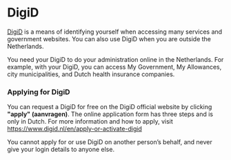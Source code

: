 
# DigiD

[DigiD](https://www.digid.nl/) is a means of identifying yourself when accessing many services and government websites. You can also use DigiD when you are outside the Netherlands.

You need your DigiD to do your administration online in the Netherlands. For example, with your DigiD, you can access My Government, My Allowances, city municipalities, and Dutch health insurance companies.

### Applying for DigiD

You can request a DigiD for free on the DigiD official website by clicking **"apply" (aanvragen)**. The online application form has three steps and is only in Dutch. For more information and how to apply, visit https://www.digid.nl/en/apply-or-activate-digid

<Callout>
  You cannot apply for or use DigiD on another person’s behalf, and never give your login details to anyone else.
</Callout> 
